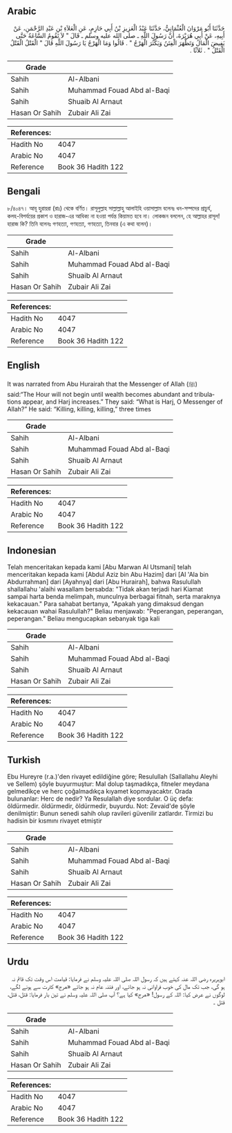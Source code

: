 ## Arabic


<div dir="rtl" lang="ar" style={{fontSize:'larger',backgroundColor:'#f8f9fa',padding:20}}>
حَدَّثَنَا أَبُو مَرْوَانَ الْعُثْمَانِيُّ، حَدَّثَنَا عَبْدُ الْعَزِيزِ بْنُ أَبِي حَازِمٍ، عَنِ الْعَلاَءِ بْنِ عَبْدِ الرَّحْمَنِ، عَنْ أَبِيهِ، عَنْ أَبِي هُرَيْرَةَ، أَنَّ رَسُولَ اللَّهِ ـ صلى الله عليه وسلم ـ قَالَ ‏"‏ لاَ تَقُومُ السَّاعَةُ حَتَّى يَفِيضَ الْمَالُ وَتَظْهَرَ الْفِتَنُ وَيَكْثُرَ الْهَرْجُ ‏"‏ ‏.‏ قَالُوا وَمَا الْهَرْجُ يَا رَسُولَ اللَّهِ قَالَ ‏"‏ الْقَتْلُ الْقَتْلُ الْقَتْلُ ‏"‏ ‏.‏ ثَلاَثًا ‏.‏
</div>
<div style={{backgroundColor:'#f8f9fa',padding:20, marginBottom: 10}}><table> <thead> <tr> <th>Grade</th> <th></th> </tr> </thead> <tbody> <tr><td>Sahih</td><td>Al-Albani</td></tr><tr><td>Sahih</td><td>Muhammad Fouad Abd al-Baqi</td></tr><tr><td>Sahih</td><td>Shuaib Al Arnaut</td></tr><tr><td>Hasan Or Sahih</td><td>Zubair Ali Zai</td></tr></tbody></table><table> <thead> <tr> <th>References:</th> <th></th> </tr> </thead> <tbody><tr><td>Hadith No</td><td>4047</td></tr><tr><td>Arabic No</td><td>4047</td></tr><tr><td>Reference</td><td>Book 36 Hadith 122</td></tr></tbody></table></div>

## Bengali


<div dir="ltr" lang="bn" style={{fontSize:'larger',backgroundColor:'#f8f9fa',padding:20}}>
৮/৪০৪৭। আবূ হুরায়রা (রাঃ) থেকে বর্ণিত। রাসূলুল্লাহ সাল্লাল্লাহু আলাইহি ওয়াসাল্লাম বলেনঃ ধন-সম্পদের প্রাচুর্য, কলহ-বিপর্যয়ের প্রকাশ ও হারাজ-এর আধিক্য না হওয়া পর্যন্ত কিয়ামত হবে না। লোকজন বললেন, হে আল্লাহর রাসূল! হারাজ কি? তিনি বলেনঃ গণহত্যা, গণহত্যা, গণহত্যা, তিনবার (এ কথা বলেন)।
</div>
<div style={{backgroundColor:'#f8f9fa',padding:20, marginBottom: 10}}><table> <thead> <tr> <th>Grade</th> <th></th> </tr> </thead> <tbody> <tr><td>Sahih</td><td>Al-Albani</td></tr><tr><td>Sahih</td><td>Muhammad Fouad Abd al-Baqi</td></tr><tr><td>Sahih</td><td>Shuaib Al Arnaut</td></tr><tr><td>Hasan Or Sahih</td><td>Zubair Ali Zai</td></tr></tbody></table><table> <thead> <tr> <th>References:</th> <th></th> </tr> </thead> <tbody><tr><td>Hadith No</td><td>4047</td></tr><tr><td>Arabic No</td><td>4047</td></tr><tr><td>Reference</td><td>Book 36 Hadith 122</td></tr></tbody></table></div>

## English


<div dir="ltr" lang="en" style={{fontSize:'larger',backgroundColor:'#f8f9fa',padding:20}}>
It was narrated from Abu Hurairah that the Messenger of Allah (ﷺ) said:“The Hour will not begin until wealth becomes abundant and tribulations appear, and Harj increases.” They said: “What is Harj, O Messenger of Allah?” He said: “Killing, killing, killing,” three times
</div>
<div style={{backgroundColor:'#f8f9fa',padding:20, marginBottom: 10}}><table> <thead> <tr> <th>Grade</th> <th></th> </tr> </thead> <tbody> <tr><td>Sahih</td><td>Al-Albani</td></tr><tr><td>Sahih</td><td>Muhammad Fouad Abd al-Baqi</td></tr><tr><td>Sahih</td><td>Shuaib Al Arnaut</td></tr><tr><td>Hasan Or Sahih</td><td>Zubair Ali Zai</td></tr></tbody></table><table> <thead> <tr> <th>References:</th> <th></th> </tr> </thead> <tbody><tr><td>Hadith No</td><td>4047</td></tr><tr><td>Arabic No</td><td>4047</td></tr><tr><td>Reference</td><td>Book 36 Hadith 122</td></tr></tbody></table></div>

## Indonesian


<div dir="ltr" lang="id" style={{fontSize:'larger',backgroundColor:'#f8f9fa',padding:20}}>
Telah menceritakan kepada kami [Abu Marwan Al Utsmani] telah menceritakan kepada kami [Abdul Aziz bin Abu Hazim] dari [Al 'Ala bin Abdurrahman] dari [Ayahnya] dari [Abu Hurairah], bahwa Rasulullah shallallahu 'alaihi wasallam bersabda: "Tidak akan terjadi hari Kiamat sampai harta benda melimpah, munculnya berbagai fitnah, serta maraknya kekacauan." Para sahabat bertanya, "Apakah yang dimaksud dengan kekacauan wahai Rasulullah?" Beliau menjawab: "Peperangan, peperangan, peperangan." Beliau mengucapkan sebanyak tiga kali
</div>
<div style={{backgroundColor:'#f8f9fa',padding:20, marginBottom: 10}}><table> <thead> <tr> <th>Grade</th> <th></th> </tr> </thead> <tbody> <tr><td>Sahih</td><td>Al-Albani</td></tr><tr><td>Sahih</td><td>Muhammad Fouad Abd al-Baqi</td></tr><tr><td>Sahih</td><td>Shuaib Al Arnaut</td></tr><tr><td>Hasan Or Sahih</td><td>Zubair Ali Zai</td></tr></tbody></table><table> <thead> <tr> <th>References:</th> <th></th> </tr> </thead> <tbody><tr><td>Hadith No</td><td>4047</td></tr><tr><td>Arabic No</td><td>4047</td></tr><tr><td>Reference</td><td>Book 36 Hadith 122</td></tr></tbody></table></div>

## Turkish


<div dir="ltr" lang="tr" style={{fontSize:'larger',backgroundColor:'#f8f9fa',padding:20}}>
Ebu Hureyre (r.a.)'den rivayet edildiğine göre; Resulullah (Sallallahu Aleyhi ve Sellem) şöyle buyurmuştur: Mal dolup taşmadıkça, fitneler meydana gelmedikçe ve herc çoğalmadıkça kıyamet kopmayacaktır. Orada bulunanlar: Herc de nedir? Ya Resulallah diye sordular. O üç defa: öldürmedir. öldürmedir, öldürmedir, buyurdu. Not: Zevaid'de şöyle denilmiştir: Bunun senedi sahih olup ravileri güvenilir zatlardır. Tirmizi bu hadisin bir kısmını rivayet etmiştir
</div>
<div style={{backgroundColor:'#f8f9fa',padding:20, marginBottom: 10}}><table> <thead> <tr> <th>Grade</th> <th></th> </tr> </thead> <tbody> <tr><td>Sahih</td><td>Al-Albani</td></tr><tr><td>Sahih</td><td>Muhammad Fouad Abd al-Baqi</td></tr><tr><td>Sahih</td><td>Shuaib Al Arnaut</td></tr><tr><td>Hasan Or Sahih</td><td>Zubair Ali Zai</td></tr></tbody></table><table> <thead> <tr> <th>References:</th> <th></th> </tr> </thead> <tbody><tr><td>Hadith No</td><td>4047</td></tr><tr><td>Arabic No</td><td>4047</td></tr><tr><td>Reference</td><td>Book 36 Hadith 122</td></tr></tbody></table></div>

## Urdu


<div dir="rtl" lang="ur" style={{fontSize:'larger',backgroundColor:'#f8f9fa',padding:20}}>
ابوہریرہ رضی اللہ عنہ کہتے ہیں کہ رسول اللہ صلی اللہ علیہ وسلم نے فرمایا: قیامت اس وقت تک قائم نہ ہو گی، جب تک مال کی خوب فراوانی نہ ہو جائے، اور فتنہ عام نہ ہو جائے «هرج» کثرت سے ہونے لگے، لوگوں نے عرض کیا: اللہ کے رسول! «هرج» کیا ہے؟ آپ صلی اللہ علیہ وسلم نے تین بار فرمایا: قتل، قتل، قتل ۔
</div>
<div style={{backgroundColor:'#f8f9fa',padding:20, marginBottom: 10}}><table> <thead> <tr> <th>Grade</th> <th></th> </tr> </thead> <tbody> <tr><td>Sahih</td><td>Al-Albani</td></tr><tr><td>Sahih</td><td>Muhammad Fouad Abd al-Baqi</td></tr><tr><td>Sahih</td><td>Shuaib Al Arnaut</td></tr><tr><td>Hasan Or Sahih</td><td>Zubair Ali Zai</td></tr></tbody></table><table> <thead> <tr> <th>References:</th> <th></th> </tr> </thead> <tbody><tr><td>Hadith No</td><td>4047</td></tr><tr><td>Arabic No</td><td>4047</td></tr><tr><td>Reference</td><td>Book 36 Hadith 122</td></tr></tbody></table></div>